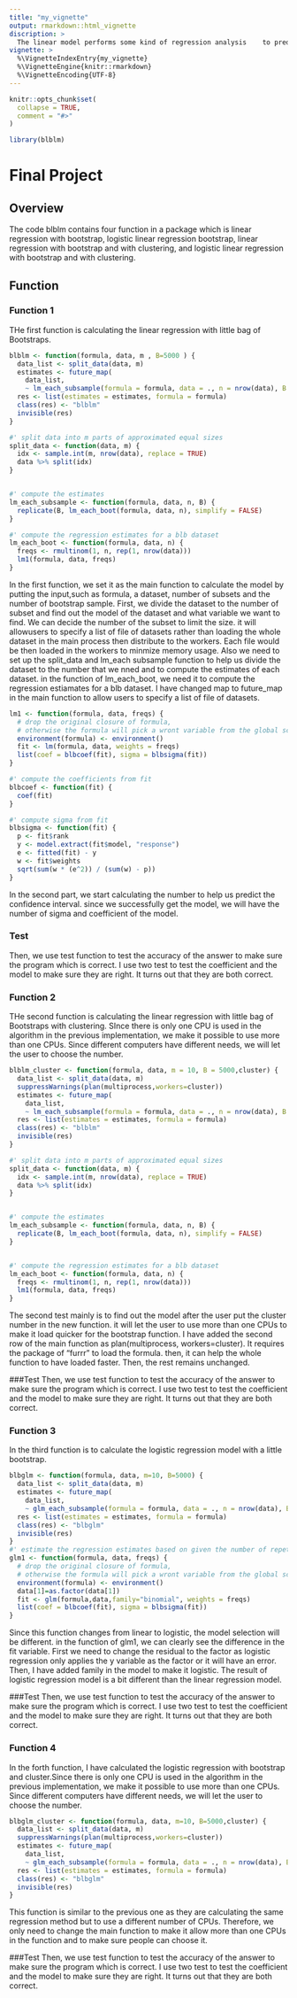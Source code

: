 ```yaml
---
title: "my_vignette"
output: rmarkdown::html_vignette
discription: >
  The linear model performs some kind of regression analysis    to predict the confiderence interval with cluster or without   cluster.
vignette: >
  %\VignetteIndexEntry{my_vignette}
  %\VignetteEngine{knitr::rmarkdown}
  %\VignetteEncoding{UTF-8}
---
```


```r
knitr::opts_chunk$set(
  collapse = TRUE,
  comment = "#>"
)
```

```r
library(blblm)
```

# Final Project

## Overview
The code blblm contains four function in a package which is linear regression with bootstrap, logistic linear regression bootstrap, linear regression with bootstrap and with clustering, and logistic linear regression with bootstrap and with clustering.

## Function

### Function 1 
THe first function is calculating the linear regression with little bag of Bootstraps. 

```r
blblm <- function(formula, data, m , B=5000 ) {
  data_list <- split_data(data, m)
  estimates <- future_map(
    data_list,
    ~ lm_each_subsample(formula = formula, data = ., n = nrow(data), B = B))
  res <- list(estimates = estimates, formula = formula)
  class(res) <- "blblm"
  invisible(res)
}

#' split data into m parts of approximated equal sizes
split_data <- function(data, m) {
  idx <- sample.int(m, nrow(data), replace = TRUE)
  data %>% split(idx)
}


#' compute the estimates
lm_each_subsample <- function(formula, data, n, B) {
  replicate(B, lm_each_boot(formula, data, n), simplify = FALSE)
}

#' compute the regression estimates for a blb dataset
lm_each_boot <- function(formula, data, n) {
  freqs <- rmultinom(1, n, rep(1, nrow(data)))
  lm1(formula, data, freqs)
}

```


In the first function, we set it as the main function to calculate the model by putting the input,such as formula, a dataset, number of subsets and the number of bootstrap sample. First, we divide the dataset to the number of subset and find out the model of the dataset and what variable we want to find. We can decide the number of the subset to limit the size. it will allowusers to specify a list of file of datasets rather than loading the whole dataset in the main process then distribute to the workers. Each file would be then loaded in the workers to minmize memory usage. Also we need to set up the split_data and lm_each subsample function to help us divide the dataset to the number that we nned and to compute the estimates of each dataset. in the function of lm_each_boot, we need it to compute the regression estiamates for a blb dataset. I have changed map to future_map in the main function to allow users to specify a list of file of datasets.


```r
lm1 <- function(formula, data, freqs) {
  # drop the original closure of formula,
  # otherwise the formula will pick a wront variable from the global scope.
  environment(formula) <- environment()
  fit <- lm(formula, data, weights = freqs)
  list(coef = blbcoef(fit), sigma = blbsigma(fit))
}

#' compute the coefficients from fit
blbcoef <- function(fit) {
  coef(fit)
}

#' compute sigma from fit
blbsigma <- function(fit) {
  p <- fit$rank
  y <- model.extract(fit$model, "response")
  e <- fitted(fit) - y
  w <- fit$weights
  sqrt(sum(w * (e^2)) / (sum(w) - p))
}
```

In the second part, we start calculating the number to help us predict the confidence interval. since we successfully get the model, we will have the number of sigma and coefficient of the model.

### Test
Then, we use test function to test the accuracy of the answer to make sure the program which is correct. I use two test to test the coefficient and the model to make sure they are right. It turns out that they are both correct.

### Function 2 
THe second function is calculating the linear regression with little bag of Bootstraps with clustering. SInce there is only one CPU is used in the algorithm in the previous implementation, we make it possible to use more than one CPUs. Since different computers have different needs, we will let the user to choose the number.

```r
blblm_cluster <- function(formula, data, m = 10, B = 5000,cluster) {
  data_list <- split_data(data, m)
  suppressWarnings(plan(multiprocess,workers=cluster))
  estimates <- future_map(
    data_list,
    ~ lm_each_subsample(formula = formula, data = ., n = nrow(data), B = B))
  res <- list(estimates = estimates, formula = formula)
  class(res) <- "blblm"
  invisible(res)
}

#' split data into m parts of approximated equal sizes
split_data <- function(data, m) {
  idx <- sample.int(m, nrow(data), replace = TRUE)
  data %>% split(idx)
}


#' compute the estimates
lm_each_subsample <- function(formula, data, n, B) {
  replicate(B, lm_each_boot(formula, data, n), simplify = FALSE)
}


#' compute the regression estimates for a blb dataset
lm_each_boot <- function(formula, data, n) {
  freqs <- rmultinom(1, n, rep(1, nrow(data)))
  lm1(formula, data, freqs)
}
```

The second test mainly is to find out the model after the user put the cluster number in the new function. it will let the user to use more than one CPUs to make it load quicker for the bootstrap function. I have added the second row of the main function as plan(multiprocess, workers=cluster). It requires the package of "furrr" to load the formula. then, it can help the whole function to have loaded faster. Then, the rest remains unchanged. 

###Test
Then, we use test function to test the accuracy of the answer to make sure the program which is correct. I use two test to test the coefficient and the model to make sure they are right. It turns out that they are both correct.


### Function 3
In the third function is to calculate the logistic regression model with a little bootstrap.

```r
blbglm <- function(formula, data, m=10, B=5000) {
  data_list <- split_data(data, m)
  estimates <- future_map(
    data_list,
    ~ glm_each_subsample(formula = formula, data = ., n = nrow(data), B = B))
  res <- list(estimates = estimates, formula = formula)
  class(res) <- "blbglm"
  invisible(res)
}
#' estimate the regression estimates based on given the number of repetitions
glm1 <- function(formula, data, freqs) {
  # drop the original closure of formula,
  # otherwise the formula will pick a wront variable from the global scope.
  environment(formula) <- environment()
  data[1]=as.factor(data[1])
  fit <- glm(formula,data,family="binomial", weights = freqs)
  list(coef = blbcoef(fit), sigma = blbsigma(fit))
}

```

Since this function changes from linear to logistic, the model selection will be different. in the function of glm1, we can clearly see the difference in the fit variable. First we need to change the residual to the factor as logistic regression only applies the y variable as the factor or it will have an error. Then, I have added family in the model to make it logistic. The result of logistic regression model is a bit different than the linear regression model. 

###Test
Then, we use test function to test the accuracy of the answer to make sure the program which is correct. I use two test to test the coefficient and the model to make sure they are right. It turns out that they are both correct.

### Function 4
In the forth function, I have calculated the logistic regression with bootstrap and cluster.Since there is only one CPU is used in the algorithm in the previous implementation, we make it possible to use more than one CPUs. Since different computers have different needs, we will let the user to choose the number.

```r
blbglm_cluster <- function(formula, data, m=10, B=5000,cluster) {
  data_list <- split_data(data, m)
  suppressWarnings(plan(multiprocess,workers=cluster))
  estimates <- future_map(
    data_list,
    ~ glm_each_subsample(formula = formula, data = ., n = nrow(data), B = B))
  res <- list(estimates = estimates, formula = formula)
  class(res) <- "blbglm"
  invisible(res)
}
```

This function is similar to the previous one as they are calculating the same regression method but to use a different number of CPUs. Therefore, we only need to change the main function to make it allow more than one CPUs in the function and to make sure people can choose it.

###Test
Then, we use test function to test the accuracy of the answer to make sure the program which is correct. I use two test to test the coefficient and the model to make sure they are right. It turns out that they are both correct.






